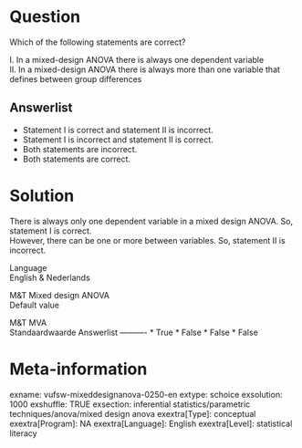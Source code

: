 Question
========
Which of the following statements are correct?  
  
I. In a mixed-design ANOVA there is always one dependent variable  
II. In a mixed-design ANOVA there is always more than one variable that
defines between group differences

Answerlist
----------
* Statement I is correct and statement II is incorrect.
* Statement I is incorrect and statement II is correct.
* Both statements are incorrect.
* Both statements are correct.

Solution
========





There is always only one dependent variable in a mixed design ANOVA. So,
statement I is correct.  
However, there can be one or more between variables. So, statement II is
incorrect.





Language  
English & Nederlands

M&T Mixed design ANOVA  
Default value

M&T MVA  
Standaardwaarde
Answerlist
----------
* True
* False
* False
* False

Meta-information
================
exname: vufsw-mixeddesignanova-0250-en
extype: schoice
exsolution: 1000
exshuffle: TRUE
exsection: inferential statistics/parametric techniques/anova/mixed design anova
exextra[Type]: conceptual
exextra[Program]: NA
exextra[Language]: English
exextra[Level]: statistical literacy

